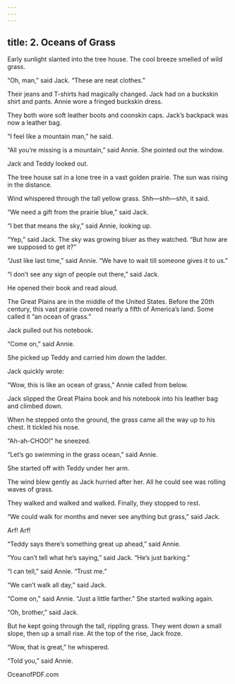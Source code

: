 ```yaml
---
---
---
```

title: 2. Oceans of Grass
---



Early sunlight slanted into the tree house. The cool breeze smelled of wild grass.

“Oh, man,” said Jack. “These are neat clothes.”

Their jeans and T-shirts had magically changed. Jack had on a buckskin shirt and pants. Annie wore a fringed buckskin dress.

They both wore soft leather boots and coonskin caps. Jack’s backpack was now a leather bag.

“I feel like a mountain man,” he said.

“All you’re missing is a mountain,” said Annie. She pointed out the window.

Jack and Teddy looked out.

The tree house sat in a lone tree in a vast golden prairie. The sun was rising in the distance.

Wind whispered through the tall yellow grass. Shh—shh—shh, it said.

“We need a gift from the prairie blue,” said Jack.

“I bet that means the sky,” said Annie, looking up.

“Yep,” said Jack. The sky was growing bluer as they watched. “But how are we supposed to get it?”

“Just like last time,” said Annie. “We have to wait till someone gives it to us.”

“I don’t see any sign of people out there,” said Jack.

He opened their book and read aloud.

The Great Plains are in the middle of the United States. Before the 20th century, this vast prairie covered nearly a fifth of America’s land. Some called it “an ocean of grass.”



Jack pulled out his notebook.

“Come on,” said Annie.

She picked up Teddy and carried him down the ladder.

Jack quickly wrote:



“Wow, this is like an ocean of grass,” Annie called from below.

Jack slipped the Great Plains book and his notebook into his leather bag and climbed down.

When he stepped onto the ground, the grass came all the way up to his chest. It tickled his nose.

“Ah-ah-CHOO!” he sneezed.

“Let’s go swimming in the grass ocean,” said Annie.

She started off with Teddy under her arm.

The wind blew gently as Jack hurried after her. All he could see was rolling waves of grass.

They walked and walked and walked. Finally, they stopped to rest.

“We could walk for months and never see anything but grass,” said Jack.

Arf! Arf!

“Teddy says there’s something great up ahead,” said Annie.

“You can’t tell what he’s saying,” said Jack. “He’s just barking.”

“I can tell,” said Annie. “Trust me.”

“We can’t walk all day,” said Jack.

“Come on,” said Annie. “Just a little farther.” She started walking again.

“Oh, brother,” said Jack.

But he kept going through the tall, rippling grass. They went down a small slope, then up a small rise. At the top of the rise, Jack froze.

“Wow, that is great,” he whispered.

“Told you,” said Annie.

OceanofPDF.com